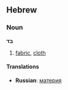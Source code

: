 ==Hebrew==

=== Noun ===
'''בד'''

# [[fabric]], [[cloth]]

==== Translations ====

*'''Russian''': [[материя]]